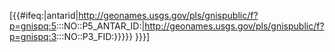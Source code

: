 [{{#ifeq:{{{type}}}|antarid|http://geonames.usgs.gov/pls/gnispublic/f?p=gnispq:5:::NO::P5_ANTAR_ID:|http://geonames.usgs.gov/pls/gnispublic/f?p=gnispq:3:::NO::P3_FID:}}{{{1|{{{id}}}}}} {{{1|{{{id}}}}}}]<noinclude>
{{Documentation|Template:GNIS/doc}}
</noinclude>